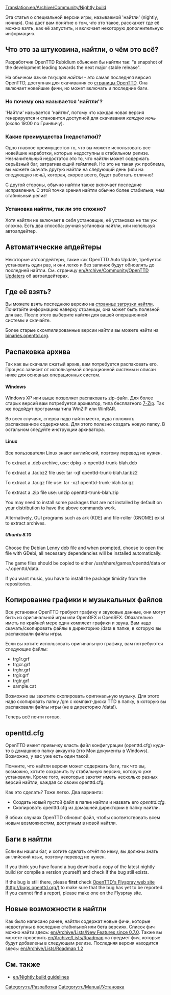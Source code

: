 [[Translation:en/Archive/Community/Nightly build]]
{{ru/Перевод|en/Archive/Community/Nightly build|1}}

Эта статья о специальной версии игры, называемой 'найтли'  (nightly, ночная). Она даст вам понятие о том, что это такое, расскажет где её можно взять, как её запустить, и включает некоторую дополнительную информацию.

== Что это за штуковина, найтли, о чём это всё? ==

Разработчик OpenTTD Rubidium обьяснил бы найтли так: "a snapshot of the development leading towards the next major stable release".

На обычном языке ''текущая найтли'' - это самая последняя версия OpenTTD, доступная для скачивания со [http://nightly.openttd.org/ страницы OpenTTD]. Она включает новейшие фичи, но может включать и последние баги.

=== Но почему она называется 'найтли'? ===
'Найтли' называется 'найтли', потому что каждая новая версия генерируется и становится доступной для скачивания ''каждую ночь'' (около 19:00 по Гринвичу).

=== Какие преимущества (недостатки)? ===
Одно главное преимущество то, что вы можете использовать все новейшие наработки, которые недоступны в стабильном релизе. Незначительный недостаток это то, что найтли может содержать серьёзный баг, затрагивающий геймплей. Но это не такая уж проблема, вы можете скачать другую найтли на следующий день (или на следующую ночь), которая, скорее всего, будет работать отлично!

С другой стороны, обычно найтли также включает последние исправления. С этой точки зрения найтли обычно более стабильна, чем стабильный релиз!

=== Установка найтли, так ли это сложно? ===
Хотя найтли не включает в себя установщик, её установка не так уж сложна. Есть два способа: ручная установка найтли, или используя автоапдейтер.

== Автоматические апдейтеры ==
Некоторые автоапдейтеры, такие как OpenTTD Auto Update, требуется установить один раз, и они легко и без запинок будут обновлять до последней найтли. См. страницу [[en/Archive/Community/OpenTTD Updaters]] об автоапдейтерах.

== Где её взять? ==
Вы можете взять последнюю версию на [http://nightly.openttd.org/ странице загрузки найтли]. Почитайте информацию наверху страницы, она может быть полезной для вас. После этого выберите найтли для вашей операционной системы и скачайте.

Более старые скомпилированные версии найтли вы можете найти на [http://binaries.openttd.org/ binaries.openttd.org].

== Распаковка архива ==
Так как вы скачали сжатый архив, вам потребуется распаковать его. Процесс зависит от используемой операционной системы и описан ниже для основных операционных систем.

==== Windows ====
Windows XP или выше позволяет распаковать zip-файл. Для более старых версий вам потребуется архиватор, типа бесплатного [http://www.7-zip.org/ 7-Zip]. Так же подойдут программы типа WinZIP или WinRAR.

Во всех случаях, сперва надо найти место, куда положить распакованное содержимое. Для этого полезно создать новую папку. В остальном следуйте инструкции архиватора.

==== Linux ====
Все пользователи Linux знают английский, поэтому перевод не нужен. 

To extract a .deb archive, use:
dpkg -x openttd-trunk-blah.deb

To extract a .tar.bz2 file use:
tar -xjf openttd-trunk-blah.tar.bz2

To extract a .tar.gz file use:
tar -xzf openttd-trunk-blah.tar.gz

To extract a .zip file use:
unzip openttd-trunk-blah.zip

You may need to install some packages that are not installed by default on your distribution to have the above commands work.

Alternatively, GUI programs such as ark (KDE) and file-roller (GNOME) exist to extract archives.

===== Ubuntu 8.10 =====
Choose the Debian Lenny deb file and when prompted, choose to open the file with GDebi, all necessary dependencies will be installed automatically.

The game files should be copied to either /usr/share/games/openttd/data or ~/.openttd/data.

If you want music, you have to install the package timidity from the repositories.

{{en/Note|This should also work with 8.04, but if GDebi complains about not finding a dependency, try the Etch version.
Obviously this should also work with other Debian based systems.}}

== Копирование графики и музыкальных файлов ==
Все установки OpenTTD требуют графику и звуковые данные, они могут быть из оригинальной игры или OpenGFX и OpenSFX. Обязательно иметь по крайней мере один комплект графики и звука. Вам надо скачать/скопировать файлы в директорию /data в папке, в которую вы распаковали файлы игры.

Если вы хотите использовать оригинальную графику, вам потребуются следующие файлы:
* trg1r.grf
* trgcr.grf
* trghr.grf
* trgir.grf
* trgtr.grf
* sample.cat 

Возможно вы захотите скопировать оригинальную музыку. Для этого надо скопировать папку /gm с компакт-диска TTD в папку, в которую вы распаковали файлы игры (не в директорию /data!).

Теперь всё почти готово.

== openttd.cfg ==
OpenTTD имеет привычку класть файл конфигурации (openttd.cfg) куда-то в домашнюю папку аккаунта (это Мои документы в Windows). Возможно, у вас уже есть один такой.

Помните, что найтли версия может содержать баги, так что вы, возможно, хотите сохранить ту стабильную версию, которую уже установили. Кроме того, некоторые захотят иметь несколько разных версий найтли, каждая со своим openttd.cfg. 

Как это сделать? Тоже легко. Два варианта:

* Создать новый пустой файл в папке найтли и назвать его ''openttd.cfg''.
* Скопировать openttd.cfg из домашней директории в папку найтли.

В обоих случаях OpenTTD обновит файл, чтобы соответствовать всем новым возможностям, доступным в новой найтли.

== Баги в найтли ==
Если вы нашли баг, и хотите сделать отчёт по нему, вы должны знать английский язык, поэтому перевод не нужен.

If you think you have found a bug download a copy of the latest nightly build (or compile a version yourself) and check if the bug still exists.

If the bug is still there, please '''first''' check [http://bugs.openttd.org/ OpenTTD's Flyspray web site (http://bugs.openttd.org/)] to make sure that the bug has yet to be reported.  If you cannot find a report, please make one on the Flyspray site.

== Новые возможности в найтли ==
Как было написано ранее, найтли содержат новые фичи, которые недоступны в последних стабильной или бета версиях. Список фич можно найти здесь: [[en/Archive/Lists/New Features since 0.7.0]]. Также вы можете проверить 
[[en/Archive/Lists/Roadmap]] на предмет фич, которые будут добавлены в следующем релизе. Последняя версия находится здесь: [[en/Archive/Lists/Roadmap 1.2]]

== См. также ==
* [[en/Nightly build guidelines]]

[[Category:ru/Разработка]]
[[Category:ru/Manual/Установка]]